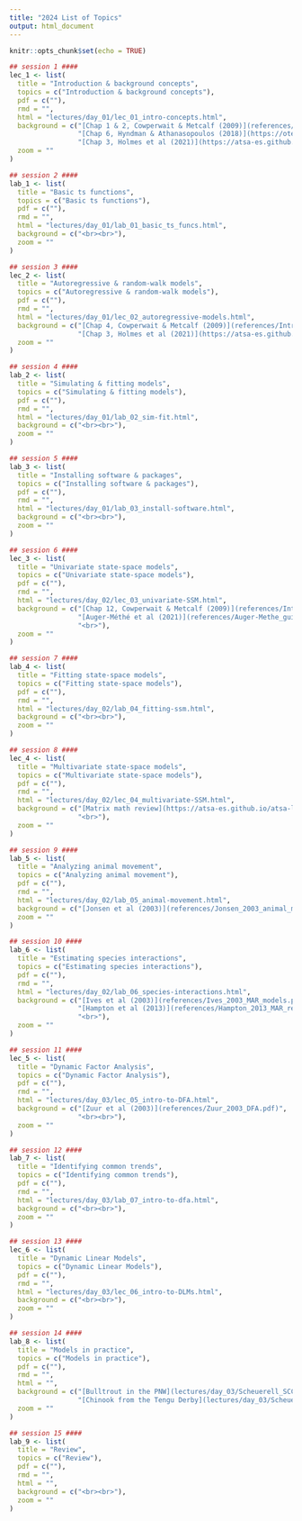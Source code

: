 ```yaml
---
title: "2024 List of Topics"
output: html_document
---
```


```r
knitr::opts_chunk$set(echo = TRUE)
```

```r
## session 1 ####
lec_1 <- list(
  title = "Introduction & background concepts",
  topics = c("Introduction & background concepts"),
  pdf = c(""),
  rmd = "",
  html = "lectures/day_01/lec_01_intro-concepts.html",
  background = c("[Chap 1 & 2, Cowperwait & Metcalf (2009)](references/Introductory_Time_Series_With_R.pdf)",
                 "[Chap 6, Hyndman & Athanasopoulos (2018)](https://otexts.org/fpp2/decomposition.html)",
                 "[Chap 3, Holmes et al (2021)](https://atsa-es.github.io/atsa-labs/chap-ts.html)"),
  zoom = ""
)

## session 2 ####
lab_1 <- list(
  title = "Basic ts functions",
  topics = c("Basic ts functions"),
  pdf = c(""),
  rmd = "",
  html = "lectures/day_01/lab_01_basic_ts_funcs.html",
  background = c("<br><br>"),
  zoom = ""
)

## session 3 ####
lec_2 <- list(
  title = "Autoregressive & random-walk models",
  topics = c("Autoregressive & random-walk models"),
  pdf = c(""),
  rmd = "",
  html = "lectures/day_01/lec_02_autoregressive-models.html",
  background = c("[Chap 4, Cowperwait & Metcalf (2009)](references/Introductory_Time_Series_With_R.pdf)",
                 "[Chap 3, Holmes et al (2021)](https://atsa-es.github.io/atsa-labs/chap-ts.html)<br>"),
  zoom = ""
)

## session 4 ####
lab_2 <- list(
  title = "Simulating & fitting models",
  topics = c("Simulating & fitting models"),
  pdf = c(""),
  rmd = "",
  html = "lectures/day_01/lab_02_sim-fit.html",
  background = c("<br><br>"),
  zoom = ""
)

## session 5 ####
lab_3 <- list(
  title = "Installing software & packages",
  topics = c("Installing software & packages"),
  pdf = c(""),
  rmd = "",
  html = "lectures/day_01/lab_03_install-software.html",
  background = c("<br><br>"),
  zoom = ""
)

## session 6 ####
lec_3 <- list(
  title = "Univariate state-space models",
  topics = c("Univariate state-space models"),
  pdf = c(""),
  rmd = "",
  html = "lectures/day_02/lec_03_univariate-SSM.html",
  background = c("[Chap 12, Cowperwait & Metcalf (2009)](references/Introductory_Time_Series_With_R.pdf)",
                 "[Auger-Méthé et al (2021)](references/Auger‐Methe_guide_state-space_models.pdf)",
                 "<br>"),
  zoom = ""
)

## session 7 ####
lab_4 <- list(
  title = "Fitting state-space models",
  topics = c("Fitting state-space models"),
  pdf = c(""),
  rmd = "",
  html = "lectures/day_02/lab_04_fitting-ssm.html",
  background = c("<br><br>"),
  zoom = ""
)

## session 8 ####
lec_4 <- list(
  title = "Multivariate state-space models",
  topics = c("Multivariate state-space models"),
  pdf = c(""),
  rmd = "",
  html = "lectures/day_02/lec_04_multivariate-SSM.html",
  background = c("[Matrix math review](https://atsa-es.github.io/atsa-labs/chap-basicmat.html)",
                 "<br>"),
  zoom = ""
)

## session 9 ####
lab_5 <- list(
  title = "Analyzing animal movement",
  topics = c("Analyzing animal movement"),
  pdf = c(""),
  rmd = "",
  html = "lectures/day_02/lab_05_animal-movement.html",
  background = c("[Jonsen et al (2003)](references/Jonsen_2003_animal_movement.pdf)","<br>"),
  zoom = ""
)

## session 10 ####
lab_6 <- list(
  title = "Estimating species interactions",
  topics = c("Estimating species interactions"),
  pdf = c(""),
  rmd = "",
  html = "lectures/day_02/lab_06_species-interactions.html",
  background = c("[Ives et al (2003)](references/Ives_2003_MAR_models.pdf)",
                 "[Hampton et al (2013)](references/Hampton_2013_MAR_review.pdf)",
                 "<br>"),
  zoom = ""
)

## session 11 ####
lec_5 <- list(
  title = "Dynamic Factor Analysis",
  topics = c("Dynamic Factor Analysis"),
  pdf = c(""),
  rmd = "",
  html = "lectures/day_03/lec_05_intro-to-DFA.html",
  background = c("[Zuur et al (2003)](references/Zuur_2003_DFA.pdf)",
                 "<br><br>"),
  zoom = ""
)

## session 12 ####
lab_7 <- list(
  title = "Identifying common trends",
  topics = c("Identifying common trends"),
  pdf = c(""),
  rmd = "",
  html = "lectures/day_03/lab_07_intro-to-dfa.html",
  background = c("<br><br>"),
  zoom = ""
)

## session 13 ####
lec_6 <- list(
  title = "Dynamic Linear Models",
  topics = c("Dynamic Linear Models"),
  pdf = c(""),
  rmd = "",
  html = "lectures/day_03/lec_06_intro-to-DLMs.html",
  background = c("<br><br>"),
  zoom = ""
)

## session 14 ####
lab_8 <- list(
  title = "Models in practice",
  topics = c("Models in practice"),
  pdf = c(""),
  rmd = "",
  html = "",
  background = c("[Bulltrout in the PNW](lectures/day_03/Scheuerell_SCCS_2021.pdf)",
                 "[Chinook from the Tengu Derby](lectures/day_03/Scheuerell_SCCS_2021.pdf)"),
  zoom = ""
)

## session 15 ####
lab_9 <- list(
  title = "Review",
  topics = c("Review"),
  pdf = c(""),
  rmd = "",
  html = "",
  background = c("<br><br>"),
  zoom = ""
)
```



